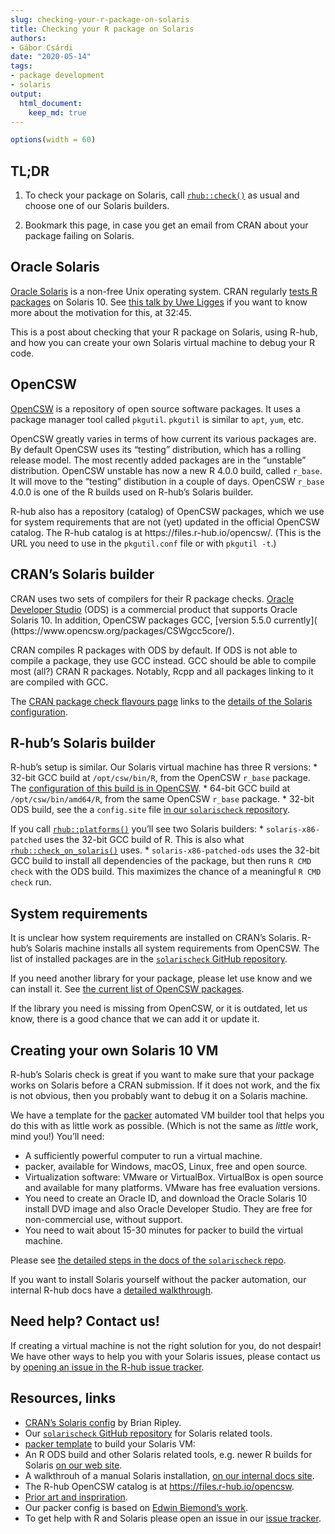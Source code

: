 ```yaml
---
slug: checking-your-r-package-on-solaris
title: Checking your R package on Solaris
authors:
- Gábor Csárdi
date: "2020-05-14"
tags:
- package development
- solaris
output:
  html_document:
    keep_md: true
---
```


```r
options(width = 60)
```

## TL;DR

1. To check your package on Solaris, call [`rhub::check()`](
   https://r-hub.github.io/rhub/reference/check.html) as usual and
   choose one of our Solaris builders.

2. Bookmark this page, in case you get an email from CRAN about your
   package failing on Solaris.

## Oracle Solaris

[Oracle Solaris](https://en.wikipedia.org/wiki/Solaris_\(operating_system\))
is a non-free Unix operating system. CRAN regularly
[tests R packages](
https://blog.r-hub.io/2019/04/25/r-devel-linux-x86-64-debian-clang/)
on Solaris 10. See [this talk by Uwe Ligges](
https://channel9.msdn.com/Events/useR-international-R-User-conferences/useR-International-R-User-2017-Conference/KEYNOTE-20-years-of-CRAN)
if you want to know more about the motivation for this, at 32:45.

This is a post about checking that your R package on Solaris, using R-hub,
and how you can create your own Solaris virtual
machine to debug your R code.

## OpenCSW

[OpenCSW](https://www.opencsw.org/about/) is a repository of open source
software packages. It uses a package manager tool called `pkgutil`.
`pkgutil` is similar to `apt`, `yum`, etc.

OpenCSW greatly varies in terms of how current its various packages are.
By default OpenCSW uses its "testing" distribution, which has a rolling
release model. The most recently added packages are in the "unstable"
distribution. OpenCSW unstable has now a new R 4.0.0 build, called
`r_base`. It will move to the "testing" distibution in a couple of days.
OpenCSW `r_base` 4.0.0 is one of the R builds used on R-hub's Solaris
builder.

R-hub also has a repository (catalog) of OpenCSW packages,
which we use for system requirements that are not (yet) updated in the
official OpenCSW catalog. The R-hub catalog is at
https://files.r-hub.io/opencsw/. (This is the URL you need to use in
the `pkgutil.conf` file or with `pkgutil -t`.)

## CRAN's Solaris builder

CRAN uses two sets of compilers for their R package checks.
[Oracle Developer Studio](https://www.oracle.com/tools/developerstudio/)
(ODS) is a commercial product that supports Oracle Solaris 10. In addition,
OpenCSW packages GCC, [version 5.5.0 currently](
(https://www.opencsw.org/packages/CSWgcc5core/).

CRAN compiles R packages with ODS by default. If ODS is not able to
compile a package, they use GCC instead. GCC should be able to compile
most (all?) CRAN R packages. Notably, Rcpp and all packages linking to it
are compiled with GCC.

The [CRAN package check flavours page](
https://cran.r-project.org/web/checks/check_flavors.html)
links to the [details of the Solaris configuration](
https://www.stats.ox.ac.uk/pub/bdr/Rconfig/r-patched-solaris-x86).

## R-hub's Solaris builder

R-hub's setup is similar. Our Solaris virtual machine has three R
versions:
* 32-bit GCC build at `/opt/csw/bin/R`, from the OpenCSW `r_base` package.
  The [configuration of this build is in OpenCSW](
  https://buildfarm.opencsw.org/source/xref/opencsw/csw/mgar/pkg/r/trunk/Makefile).
* 64-bit GCC build at `/opt/csw/bin/amd64/R`, from the same OpenCSW
  `r_base` package.
* 32-bit ODS build, see the a `config.site` file [in our `solarischeck`
  repository](https://github.com/r-hub/solarischeck/blob/master/config.site.cc).

If you call [`rhub::platforms()`](
https://r-hub.github.io/rhub/reference/platforms.html) you'll see two
Solaris builders:
* `solaris-x86-patched` uses the 32-bit GCC build of R. This is also what
  [`rhub::check_on_solaris()`](
  https://r-hub.github.io/rhub/reference/check_shortcuts.html) uses.
* `solaris-x86-patched-ods` uses the 32-bit GCC build to install all
  dependencies of the package, but then runs `R CMD check` with the ODS
  build. This maximizes the chance of a meaningful `R CMD check` run.

## System requirements

It is unclear how system requirements are installed on CRAN's Solaris.
R-hub's Solaris machine installs all system requirements from OpenCSW.
The list of installed packages are in the [`solarischeck` GitHub repository](
https://github.com/r-hub/solarischeck/blob/master/sysreqs.txt).

If you need another library for your package, please let use know and
we can install it. See [the current list of OpenCSW packages](
https://www.opencsw.org/get-it/packages/).

If the library you need is missing from OpenCSW, or it is outdated,
let us know, there is a good chance that we can add it or update it.

## Creating your own Solaris 10 VM

R-hub's Solaris check is great if you want to make sure that your package
works on Solaris before a CRAN submission. If it does not work, and the
fix is not obvious, then you probably want to debug it on a Solaris
machine.

We have a template for the [packer](https://packer.io) automated VM builder
tool that helps you do this with as little work as possible. (Which is not
the same as _little_ work, mind you!) You'll need:

* A sufficiently powerful computer to run a virtual machine.
* packer, available for Windows, macOS, Linux, free and open source.
* Virtualization software: VMware or VirtualBox. VirtualBox is open
  source and available for many platforms. VMware has free evaluation
  versions.
* You need to create an Oracle ID, and download the Oracle Solaris 10
  install DVD image and also Oracle Developer Studio. They are free for
  non-commercial use, without support.
* You need to wait about 15-30 minutes for packer to build the virtual
  machine.

Please see [the detailed steps in the docs of the `solarischeck` repo](
https://github.com/r-hub/solarischeck/tree/master/packer#readme).

If you want to install Solaris yourself without the packer automation,
our internal R-hub docs have a [detailed walkthrough](
https://docs.r-hub.io/technical/solaris/).

## Need help? Contact us!

If creating a virtual machine is not the right solution for you, do not
despair! We have other ways to help you with your Solaris issues, please
contact us by [opening an issue in the R-hub issue tracker](
https://github.com/r-hub/rhub/issues).

## Resources, links

* [CRAN's Solaris config](
  https://www.stats.ox.ac.uk/pub/bdr/Rconfig/r-patched-solaris-x86) by
  Brian Ripley.
* Our [`solarischeck` GitHub repository](
  https://github.com/r-hub/solarischeck) for Solaris related tools.
* [packer template](
  https://github.com/r-hub/solarischeck/tree/master/packer#readme)
  to build your Solaris VM:
* An R ODS build and other Solaris related tools, e.g. newer R builds
  for Solaris [on our web site](https://files.r-hub.io/solaris).
* A walkthrouh of a manual Solaris installation, [on our internal docs
  site](https://docs.r-hub.io/technical/solaris).
* The R-hub OpenCSW catalog is at <https://files.r-hub.io/opencsw>.
* [Prior art and inspriration](https://github.com/jeroen/solarisvm).
* Our packer config is based on [Edwin Biemond's work](
  https://github.com/biemond/packer-vagrant-builder).
* To get help with R and Solaris please open an issue in our
  [issue tracker](https://github.com/r-hub/rhub/issues).

